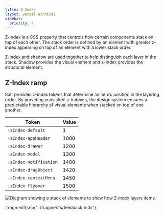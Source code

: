 ```yaml
---
title: Z-Index
layout: DetailTechnical
sidebar:
  priority: 4
---
```


Z-index is a CSS property that controls how certain components stack on top of each other. The stack order is defined by an element with greater z-index appearing on top of an element with a lower stack order.

Z-index and shadow are used together to help distinguish each layer in the stack. Shadow provides the visual element and z-index provides the structural element.

## Z-Index ramp

Salt provides z-index tokens that determine an item’s position in the layering order. By providing consistent z-indexes, the design system ensures a predictable hierarchy of visual elements when stacked on top of one another.

| Token                  | Value |
| ---------------------- | ----- |
| `-zIndex-default`      | 1     |
| `-zIndex-appHeader`    | 1000  |
| `-zIndex-drawer`       | 1200  |
| `-zIndex-modal`        | 1300  |
| `-zIndex-notification` | 1400  |
| `-zIndex-dragObject`   | 1420  |
| `-zIndex-contextMenu`  | 1450  |
| `-zIndex-flyover`      | 1500  |

<Image
  src="/img/foundations/z-index.png"
  alt="Diagram showing a stack of elements to show how Z-index layers items."
/>

:fragment{src="../fragments/feedback.mdx"}

